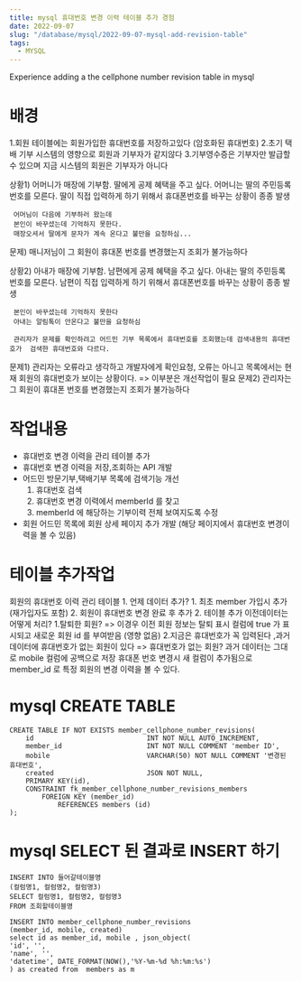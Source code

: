 ```yaml
---
title: mysql 휴대번호 변경 이력 테이블 추가 경험
date: 2022-09-07
slug: "/database/mysql/2022-09-07-mysql-add-revision-table"
tags:
  - MYSQL
---
```

Experience adding a the cellphone number revision table in mysql
# 배경
1.회원 테이블에는 회원가입한 휴대번호를 저장하고있다 (암호화된 휴대번호)
2.초기 택배 기부 시스템의 영향으로 회원과 기부자가 같지않다
3.기부영수증은 기부자만 발급할 수 있으며 지금 시스템의 회원은 기부자가 아니다

상황1) 어머니가 매장에 기부함.
     딸에게 공제 혜택을 주고 싶다.
     어머니는 딸의 주민등록 번호를 모른다.
     딸이 직접 입력하게 하기 위해서 휴대폰번호를 바꾸는 상황이 종종 발생

     어머님이 다음에 기부하러 왔는데
     본인이 바꾸셨는데 기억하지 못한다.
     매장오셔서 딸에게 문자가 계속 온다고 불만을 요청하심...

문제) 매니저님이 그 회원이 휴대폰 번호를 변경했는지 조회가 불가능하다


상황2) 아내가 매장에 기부함.
     남편에게 공제 혜택을 주고 싶다.
     아내는 딸의 주민등록 번호를 모른다.
     남편이 직접 입력하게 하기 위해서 휴대폰번호를 바꾸는 상황이 종종 발생

     본인이 바꾸셨는데 기억하지 못한다
     아내는 알림톡이 안온다고 불만을 요청하심

     관리자가 문제를 확인하려고 어드민 기부 목록에서 휴대번호를 조회했는데 검색내용의 휴대번호가  검색한 휴대번호와 다르다.
 문제1)    관리자는 오류라고 생각하고 개발자에게 확인요청, 오류는 아니고 목록에서는 현재 회원의 휴대번호가 보이는 상황이다.
        => 이부분은 개선작업이 필요
 문제2)    관리자는 그 회원이 휴대폰 번호를 변경했는지 조회가 불가능하다


# 작업내용
* 휴대번호 변경 이력을 관리 테이블 추가
* 휴대번호 변경 이력을 저장,조회하는 API 개발
* 어드민 방문기부,택배기부 목록에 검색기능 개선
    1. 휴대번호 검색
    2. 휴대번호 변경 이력에서 memberId 를 찾고
    3. memberId 에 해당하는 기부이력 전체 보여지도록 수정
* 회원 어드민 목록에 회원 상세 페이지 추가 개발 (해당 페이지에서 휴대번호 변경이력을 볼 수 있음)


# 테이블 추가작업

회원의 휴대번호 이력 관리 테이블
    1. 언제 데이터 추가?
           1. 최초 member 가입시 추가 (재가입자도 포함)
           2. 회원이 휴대번호 변경 완료 후 추가
    2. 테이블 추가 이전데이터는 어떻게 처리?
           1.탈퇴한 회원? => 이경우 이전 회원 정보는 탈퇴 표시 컬럼에 true 가 표시되고 새로운 회원 id 를 부여받음 (영향 없음)
           2.지금은 휴대번호가 꼭 입력된다 ,과거 데이터에 휴대번호가 없는 회원이 있다 => 휴대번호가 없는 회원?
                과거 데이터는 그대로 mobile 컬럼에 공백으로 저장
                휴대폰 번호 변경시 새 컬럼이 추가됨으로 member_id 로 특정 회원의 변경 이력을 볼 수 있다.


# mysql CREATE TABLE
```
CREATE TABLE IF NOT EXISTS member_cellphone_number_revisions(
    id                            INT NOT NULL AUTO_INCREMENT,
    member_id                     INT NOT NULL COMMENT 'member ID',
    mobile                        VARCHAR(50) NOT NULL COMMENT '변경된 휴대번호',
    created                       JSON NOT NULL,
    PRIMARY KEY(id),
    CONSTRAINT fk_member_cellphone_number_revisions_members
        FOREIGN KEY (member_id)
            REFERENCES members (id)
);
```
# mysql SELECT 된 결과로 INSERT 하기

```
INSERT INTO 들어갈테이블명
(컬럼명1, 컬럼명2, 컬럼명3)
SELECT 컬럼명1, 컬럼명2, 컬럼명3
FROM 조회할테이블명
```
```
INSERT INTO member_cellphone_number_revisions
(member_id, mobile, created)
select id as member_id, mobile , json_object(
'id', '',
'name', '',
'datetime', DATE_FORMAT(NOW(),'%Y-%m-%d %h:%m:%s')
) as created from  members as m
```
